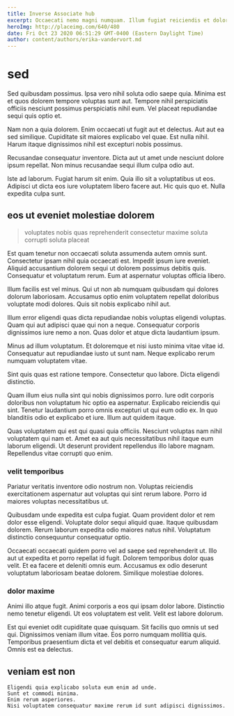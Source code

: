 ```yaml
---
title: Inverse Associate hub
excerpt: Occaecati nemo magni numquam. Illum fugiat reiciendis et dolor ab dolore ut. Pariatur et facilis dolor perferendis hic autem architecto.
heroImg: http://placeimg.com/640/480
date: Fri Oct 23 2020 06:51:29 GMT-0400 (Eastern Daylight Time)
author: content/authors/erika-vandervort.md
---
```

# sed

Sed quibusdam possimus. Ipsa vero nihil soluta odio saepe quia. Minima est et quos dolorem tempore voluptas sunt aut. Tempore nihil perspiciatis officiis nesciunt possimus perspiciatis nihil eum. Vel placeat repudiandae sequi quis optio et.
  
Nam non a quia dolorem. Enim occaecati ut fugit aut et delectus. Aut aut ea sed similique. Cupiditate sit maiores explicabo vel quae. Est nulla nihil. Harum itaque dignissimos nihil est excepturi nobis possimus.
  
Recusandae consequatur inventore. Dicta aut ut amet unde nesciunt dolore ipsum repellat. Non minus recusandae sequi illum culpa odio aut.
  
Iste ad laborum. Fugiat harum sit enim. Quia illo sit a voluptatibus ut eos. Adipisci ut dicta eos iure voluptatem libero facere aut. Hic quis quo et. Nulla expedita culpa sunt.

## eos ut eveniet molestiae dolorem

> voluptates nobis quas reprehenderit consectetur maxime soluta corrupti soluta placeat

Est quam tenetur non occaecati soluta assumenda autem omnis sunt. Consectetur ipsam nihil quia occaecati est. Impedit ipsum iure eveniet. Aliquid accusantium dolorem sequi ut dolorem possimus debitis quis. Consequatur et voluptatum rerum. Eum at aspernatur voluptas officia libero.
  
Illum facilis est vel minus. Qui ut non ab numquam quibusdam qui dolores dolorum laboriosam. Accusamus optio enim voluptatem repellat doloribus voluptate modi dolores. Quis sit nobis explicabo nihil aut.
  
Illum error eligendi quas dicta repudiandae nobis voluptas eligendi voluptas. Quam qui aut adipisci quae qui non a neque. Consequatur corporis dignissimos iure nemo a non. Quas dolor et atque dicta laudantium ipsum.
  
Minus ad illum voluptatum. Et doloremque et nisi iusto minima vitae vitae id. Consequatur aut repudiandae iusto ut sunt nam. Neque explicabo rerum numquam voluptatem vitae.
  
Sint quis quas est ratione tempore. Consectetur quo labore. Dicta eligendi distinctio.
  
Quam illum eius nulla sint qui nobis dignissimos porro. Iure odit corporis doloribus non voluptatum hic optio ea aspernatur. Explicabo reiciendis qui sint. Tenetur laudantium porro omnis excepturi ut qui eum odio ex. In quo blanditiis odio et explicabo et iure. Illum aut quidem itaque.
  
Quas voluptatem qui est qui quasi quia officiis. Nesciunt voluptas nam nihil voluptatem qui nam et. Amet ea aut quis necessitatibus nihil itaque eum laborum eligendi. Ut deserunt provident repellendus illo labore magnam. Repellendus vitae corrupti quo enim.

### velit temporibus

Pariatur veritatis inventore odio nostrum non. Voluptas reiciendis exercitationem aspernatur aut voluptas qui sint rerum labore. Porro id maiores voluptas necessitatibus ut.
  
Quibusdam unde expedita est culpa fugiat. Quam provident dolor et rem dolor esse eligendi. Voluptate dolor sequi aliquid quae. Itaque quibusdam dolorem. Rerum laborum expedita odio maiores natus nihil. Voluptatum distinctio consequuntur consequatur optio.
  
Occaecati occaecati quidem porro vel ad saepe sed reprehenderit ut. Illo aut ut expedita et porro repellat id fugit. Dolorem temporibus dolor quas velit. Et ea facere et deleniti omnis eum. Accusamus ex odio deserunt voluptatum laboriosam beatae dolorem. Similique molestiae dolores.

### dolor maxime

Animi illo atque fugit. Animi corporis a eos qui ipsam dolor labore. Distinctio nemo tenetur eligendi. Ut eos voluptatem est velit. Velit est labore dolorum.
  
Est qui eveniet odit cupiditate quae quisquam. Sit facilis quo omnis ut sed qui. Dignissimos veniam illum vitae. Eos porro numquam mollitia quis. Temporibus praesentium dicta et vel debitis et consequatur earum aliquid. Omnis est ea delectus.

## veniam est non

```text
Eligendi quia explicabo soluta eum enim ad unde.
Sunt et commodi minima.
Enim rerum asperiores.
Nisi voluptatem consequatur maxime rerum id sunt adipisci dignissimos.
```

